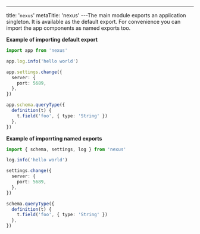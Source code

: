 ---
title: '`nexus`'
metaTitle: 'nexus'
---The main module exports an application singleton. It is available as the default export. For convenience you can import the app components as named exports too.

**Example of importing default export**

```ts
import app from 'nexus'

app.log.info('hello world')

app.settings.change({
  server: {
    port: 5689,
  },
})

app.schema.queryType({
  definition(t) {
    t.field('foo', { type: 'String' })
  },
})
```

**Example of imporrting named exports**

```ts
import { schema, settings, log } from 'nexus'

log.info('hello world')

settings.change({
  server: {
    port: 5689,
  },
})

schema.queryType({
  definition(t) {
    t.field('foo', { type: 'String' })
  },
})
```
